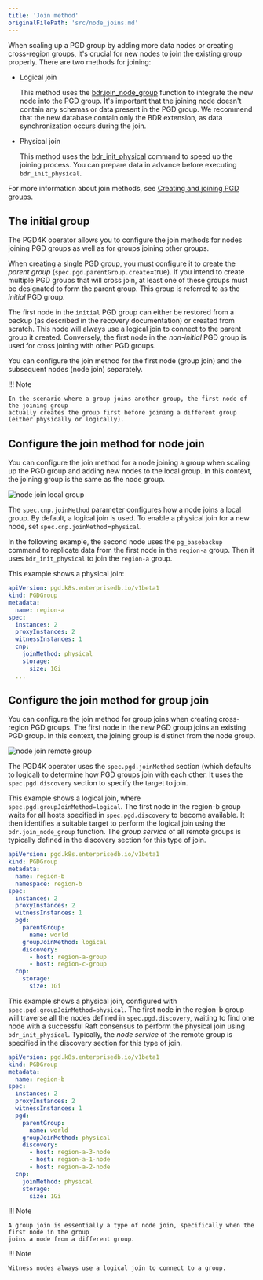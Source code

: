```yaml
---
title: 'Join method'
originalFilePath: 'src/node_joins.md'
---
```


When scaling up a PGD group by adding more data nodes or creating cross-region groups,
it's crucial for new nodes to join the existing group properly. There are two methods for
joining:

-   Logical join

      This method uses the [bdr.join_node_group](/pgd/latest/reference/tables-views-functions/nodes-management-interfaces#bdrjoin_node_group) function to integrate the new node into the PGD group.
      It's important that the joining node doesn't contain any schemas or data present in the PGD group.
      We recommend that the new database contain only the BDR extension, as data synchronization occurs during
      the join.

-   Physical join

      This method uses the [bdr_init_physical](/pgd/latest/reference/tables-views-functions/nodes/#bdr_init_physical) command to speed up the joining process. You can prepare data in advance before executing `bdr_init_physical`.

For more information about join methods, see [Creating and joining PGD groups](/pgd/latest/reference/node_management/creating_and_joining/#creating-and-joining-pgd-groups).

## The initial group

The PGD4K operator allows you to configure the join methods for nodes joining PGD groups
as well as for groups joining other groups.

When creating a single PGD group, you must configure it to create the *parent
group* (`spec.pgd.parentGroup.create`=true). If you intend to create multiple PGD groups that
will cross join, at least one of these groups must be designated to form the parent group.
This group is referred to as the *initial* PGD group.

The first node in the `initial` PGD group can either be restored from a backup
(as described in the recovery documentation) or created from scratch. This node will always
use a logical join to connect to the parent group it created. Conversely, the first node in
the *non-initial* PGD group is used for cross joining with other PGD groups.

You can configure the join method for the first
node (group join) and the subsequent nodes (node join) separately.

!!! Note

    In the scenario where a group joins another group, the first node of the joining group
    actually creates the group first before joining a different group (either physically or logically).

## Configure the join method for node join

You can configure the join method for a node joining a group when
scaling up the PGD group and adding new nodes to the local group. In this context, the joining group is
the same as the node group.

![node join local group](images/local_join.png)

The `spec.cnp.joinMethod` parameter configures how a node joins a local group. By default,
a logical join is used. To enable a physical join for a new node, set `spec.cnp.joinMethod`=`physical`.

In the following example, the second node uses the `pg_basebackup` command to replicate data from the
first node in the `region-a` group. Then it uses `bdr_init_physical` to join the `region-a` group.

This example shows a physical join:

```yaml
apiVersion: pgd.k8s.enterprisedb.io/v1beta1
kind: PGDGroup
metadata:
  name: region-a
spec:
  instances: 2
  proxyInstances: 2
  witnessInstances: 1
  cnp:
    joinMethod: physical
    storage:
      size: 1Gi
  ...
```

## Configure the join method for group join

You can configure the join method for group joins when creating
cross-region PGD groups. The first node in the new PGD group joins an existing PGD group.
In this context, the joining group is distinct from the node group.

![node join remote group](images/remote_join.png)

The PGD4K operator uses the `spec.pgd.joinMethod` section (which defaults to logical) to determine
how PGD groups join with each other. It uses the `spec.pgd.discovery` section to specify the target to join.

This example shows a logical join, where `spec.pgd.groupJoinMethod=logical`. The first node
in the region-b group waits for all hosts specified in `spec.pgd.discovery` to become available. It then
identifies a suitable target to perform the logical join using the `bdr.join_node_group` function. The
*group service* of all remote groups is typically defined in the discovery section for this type of join.

```yaml
apiVersion: pgd.k8s.enterprisedb.io/v1beta1
kind: PGDGroup
metadata:
  name: region-b
  namespace: region-b
spec:
  instances: 2
  proxyInstances: 2
  witnessInstances: 1
  pgd:
    parentGroup:
      name: world
    groupJoinMethod: logical
    discovery:
      - host: region-a-group
      - host: region-c-group
  cnp:
    storage:
      size: 1Gi
```

This example shows a physical join, configured with `spec.pgd.groupJoinMethod=physical`.
The first node in the region-b group will traverse all the nodes defined in `spec.pgd.discovery`,
waiting to find one node with a successful Raft consensus to perform the physical join using `bdr_init_physical`.
Typically, the *node service* of the remote group is specified in the discovery section for this type of join.

```yaml
apiVersion: pgd.k8s.enterprisedb.io/v1beta1
kind: PGDGroup
metadata:
  name: region-b
spec:
  instances: 2
  proxyInstances: 2
  witnessInstances: 1
  pgd:
    parentGroup:
      name: world
    groupJoinMethod: physical
    discovery:
      - host: region-a-3-node
      - host: region-a-1-node
      - host: region-a-2-node
  cnp:
    joinMethod: physical
    storage:
      size: 1Gi
```

!!! Note

    A group join is essentially a type of node join, specifically when the first node in the group
    joins a node from a different group.

!!! Note

    Witness nodes always use a logical join to connect to a group.
